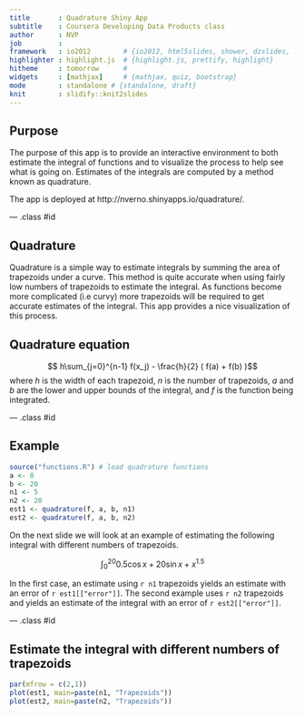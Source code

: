 ```yaml
---
title       : Quadrature Shiny App
subtitle    : Coursera Developing Data Products class
author      : NVP
job         : 
framework   : io2012        # {io2012, html5slides, shower, dzslides, ...}
highlighter : highlight.js  # {highlight.js, prettify, highlight}
hitheme     : tomorrow      # 
widgets     : [mathjax]     # {mathjax, quiz, bootstrap}
mode        : standalone # {standalone, draft}
knit        : slidify::knit2slides
---
```


## Purpose

The purpose of this app is to provide an interactive environment to both estimate the integral of functions and to visualize the process to help see what is going on.  Estimates of the integrals are computed by a method known as quadrature.

The app is deployed at http://nverno.shinyapps.io/quadrature/.

--- .class #id

## Quadrature

Quadrature is a simple way to estimate integrals by summing the area of trapezoids under a curve.  This method is quite accurate when using fairly low numbers of trapezoids to estimate the integral.  As functions become more complicated (i.e curvy) more trapezoids will be required to get accurate estimates of the integral.  This app provides a nice visualization of this process.

## Quadrature equation
$$ h\sum_{j=0}^{n-1} f(x_j) - \frac{h}{2} ( f(a) + f(b) )$$
where $h$ is the width of each trapezoid, $n$ is the number of trapezoids, $a$ and $b$ are the lower and upper bounds of the integral, and $f$ is the function being integrated.

--- .class #id 

## Example
```r
source("functions.R") # load quadrature functions
a <- 0
b <- 20
n1 <- 5
n2 <- 20
est1 <- quadrature(f, a, b, n1)
est2 <- quadrature(f, a, b, n2)
```

On the next slide we will look at an example of estimating the following integral with different numbers of trapezoids.  

$$\int_0^{20} {0.5\cos x + 20\sin x + x^{1.5}}$$

In the first case, an estimate using `r n1` trapezoids yields an estimate with an error of `r est1[["error"]]`.  The second example uses `r n2` trapezoids and yields an estimate of the integral with an error of `r est2[["error"]]`.

--- .class #id

## Estimate the integral with different numbers of trapezoids
```r
par(mfrow = c(2,1))
plot(est1, main=paste(n1, "Trapezoids"))
plot(est2, main=paste(n2, "Trapezoids"))
```
